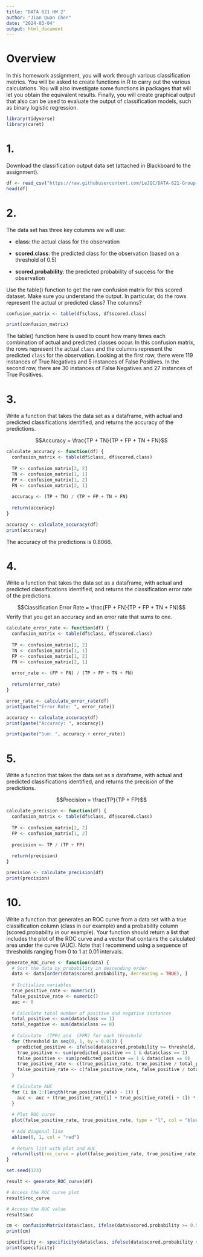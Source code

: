 ```yaml
---
title: "DATA 621 HW 2"
author: "Jian Quan Chen"
date: "2024-03-04"
output: html_document
---
```


# Overview

In this homework assignment, you will work through various classification metrics. You will be asked to create functions in R to carry out the various calculations. You will also investigate some functions in packages that will let you obtain the equivalent results. Finally, you will create graphical output that also can be used to evaluate the output of classification models, such as binary logistic regression.

```r
library(tidyverse)
library(caret)
```


# 1.

Download the classification output data set (attached in Blackboard to the assignment).

```r
df <- read_csv("https://raw.githubusercontent.com/LeJQC/DATA-621-Group-2/main/HW2/classification-output-data.csv")
head(df)
```

# 2.

The data set has three key columns we will use:

-   **class**: the actual class for the observation

-   **scored.class**: the predicted class for the observation (based on a threshold of 0.5)

-   **scored.probability**: the predicted probability of success for the observation

Use the table() function to get the raw confusion matrix for this scored dataset. Make sure you understand the output. In particular, do the rows represent the actual or predicted class? The columns?

```r
confusion_matrix <- table(df$class, df$scored.class)

print(confusion_matrix)
```

The table() function here is used to count how many times each combination of actual and predicted classes occur. In this confusion matrix, the rows represent the actual `class` and the columns represent the predicted `class` for the observation. Looking at the first row, there were 119 instances of True Negatives and 5 instances of False Positives. In the second row, there are 30 instances of False Negatives and 27 instances of True Positives. 

# 3.

Write a function that takes the data set as a dataframe, with actual and predicted classifications identified, and returns the accuracy of the predictions.

$$Accuracy = \frac{TP + TN}{TP + FP + TN + FN}$$

```r
calculate_accuracy <- function(df) {
  confusion_matrix <- table(df$class, df$scored.class)
  
  TP <- confusion_matrix[2, 2]
  TN <- confusion_matrix[1, 1]
  FP <- confusion_matrix[1, 2]
  FN <- confusion_matrix[2, 1]
  
  accuracy <- (TP + TN) / (TP + FP + TN + FN)
  
  return(accuracy)
}

accuracy <- calculate_accuracy(df)
print(accuracy)
```
The accuracy of the predictions is 0.8066.

# 4.

Write a function that takes the data set as a dataframe, with actual and predicted classifications identified, and returns the classification error rate of the predictions.

$$Classification Error Rate =  \frac{FP + FN}{TP + FP + TN + FN}$$ 
Verify that you get an accuracy and an error rate that sums to one.

```r
calculate_error_rate <- function(df) {
  confusion_matrix <- table(df$class, df$scored.class)
  
  TP <- confusion_matrix[2, 2]
  TN <- confusion_matrix[1, 1]
  FP <- confusion_matrix[1, 2]
  FN <- confusion_matrix[2, 1]
  
  error_rate <- (FP + FN) / (TP + FP + TN + FN)
  
  return(error_rate)
}

error_rate <- calculate_error_rate(df)
print(paste("Error Rate: ", error_rate))

accuracy <- calculate_accuracy(df)
print(paste("Accuracy: ", accuracy))

print(paste("Sum: ", accuracy + error_rate))
```

# 5. 

Write a function that takes the data set as a dataframe, with actual and predicted classifications identified, and returns the precision of the predictions.

$$Precision =  \frac{TP}{TP + FP}$$ 

```r
calculate_precision <- function(df) {
  confusion_matrix <- table(df$class, df$scored.class)
  
  TP <- confusion_matrix[2, 2]
  FP <- confusion_matrix[1, 2]
  
  precision <- TP / (TP + FP)
  
  return(precision)
}

precision <- calculate_precision(df)
print(precision)
```

# 10.  

Write a function that generates an ROC curve from a data set with a true classification column (class in our example) and a probability column (scored.probability in our example). Your function should return a list that includes the plot of the ROC curve and a vector that contains the calculated area under the curve (AUC). Note that I recommend using a sequence of thresholds ranging from 0 to 1 at 0.01 intervals.


```r
generate_ROC_curve <- function(data) {
  # Sort the data by probability in descending order
  data <- data[order(data$scored.probability, decreasing = TRUE), ]
  
  # Initialize variables
  true_positive_rate <- numeric()
  false_positive_rate <- numeric()
  auc <- 0
  
  # Calculate total number of positive and negative instances
  total_positive <- sum(data$class == 1)
  total_negative <- sum(data$class == 0)
  
  # Calculate  (TPR) and  (FPR) for each threshold
  for (threshold in seq(0, 1, by = 0.01)) {
    predicted_positive <- ifelse(data$scored.probability >= threshold, 1, 0)
    true_positive <- sum(predicted_positive == 1 & data$class == 1)
    false_positive <- sum(predicted_positive == 1 & data$class == 0)
    true_positive_rate <- c(true_positive_rate, true_positive / total_positive)
    false_positive_rate <- c(false_positive_rate, false_positive / total_negative)
  }
  
  # Calculate AUC
  for (i in 1:(length(true_positive_rate) - 1)) {
    auc <- auc + (true_positive_rate[i] + true_positive_rate[i + 1]) * (false_positive_rate[i + 1] - false_positive_rate[i]) / 2
  }
  
  # Plot ROC curve
  plot(false_positive_rate, true_positive_rate, type = "l", col = "blue", xlab = "False Positive Rate", ylab = "True Positive Rate", main = "ROC Curve")
  
  # Add diagonal line
  abline(0, 1, col = "red")
  
  # Return list with plot and AUC
  return(list(roc_curve = plot(false_positive_rate, true_positive_rate, type = "l", col = "blue", xlab = "False Positive Rate", ylab = "True Positive Rate", main = "ROC Curve"), auc = auc))
}

set.seed(123)

result <- generate_ROC_curve(df)

# Access the ROC curve plot
result$roc_curve

# Access the AUC value
result$auc

```


```r
cm <- confusionMatrix(data$class, ifelse(data$scored.probability >= 0.5, 1, 0))
print(cm)

```

```r
specificity <- specificity(data$class, ifelse(data$scored.probability >= 0.5, 1, 0))
print(specificity)

```








